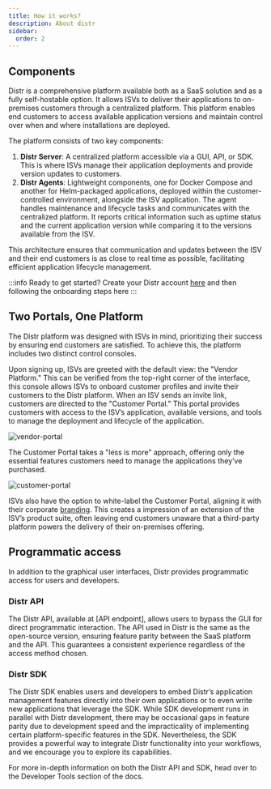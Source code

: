 ```yaml
---
title: How it works?
description: About distr
sidebar:
  order: 2
---
```



## Components

Distr is a comprehensive platform available both as a SaaS solution and as a fully self-hostable option. It allows ISVs to deliver their applications to on-premises customers through a centralized platform. This platform enables end customers to access available application versions and maintain control over when and where installations are deployed.

The platform consists of two key components:

1. **Distr Server**: A centralized platform accessible via a GUI, API, or SDK. This is where ISVs manage their application deployments and provide version updates to customers.
2. **Distr Agents**: Lightweight components, one for Docker Compose and another for Helm-packaged applications, deployed within the customer-controlled environment, alongside the ISV application. The agent handles maintenance and lifecycle tasks and communicates with the centralized platform. It reports critical information such as uptime status and the current application version while comparing it to the versions available from the ISV.

This architecture ensures that communication and updates between the ISV and their end customers is as close to real time as possible, facilitating efficient application lifecycle management.

:::info
Ready to get started? Create your Distr account [here](https://glasskube.cloud/signup.html) and then following the onboarding steps here
:::

## Two Portals, One Platform

The Distr platform was designed with ISVs in mind, prioritizing their success by ensuring end customers are satisfied. To achieve this, the platform includes two distinct control consoles.

Upon signing up, ISVs are greeted with the default view: the "Vendor Platform." This can be verified from the top-right corner of the interface, this console allows ISVs to onboard customer profiles and invite their customers to the Distr platform. When an ISV sends an invite link, customers are directed to the "Customer Portal." This portal provides customers with access to the ISV’s application, available versions, and tools to manage the deployment and lifecycle of the application.

![vendor-portal](../../../../assets/docs/getting-started/how-it-works/vendor-portal.png)

The Customer Portal takes a "less is more" approach, offering only the essential features customers need to manage the applications they’ve purchased.

![customer-portal](../../../../assets/docs/getting-started/how-it-works/customer-portal.png)

ISVs also have the option to white-label the Customer Portal, aligning it with their corporate [branding](/products/cloud/docs/product/branding). This creates a impression of an extension of the ISV’s product suite, often leaving end customers unaware that a third-party platform powers the delivery of their on-premises offering.

## Programmatic access

In addition to the graphical user interfaces, Distr provides programmatic access for users and developers.

### Distr API

The Distr API, available at [API endpoint], allows users to bypass the GUI for direct programmatic interaction. The API used in Distr is the same as the open-source version, ensuring feature parity between the SaaS platform and the API. This guarantees a consistent experience regardless of the access method chosen.

### Distr SDK

The Distr SDK enables users and developers to embed Distr’s application management features directly into their own applications or to even write new applications that leverage the SDK. While SDK development runs in parallel with Distr development, there may be occasional gaps in feature parity due to development speed and the impracticality of implementing certain platform-specific features in the SDK. Nevertheless, the SDK provides a powerful way to integrate Distr functionality into your workflows, and we encourage you to explore its capabilities.

<Aside type="note" title="Info">
  For more in-depth information on both the Distr API and SDK, head over to the
  Developer Tools section of the docs.
</Aside>
